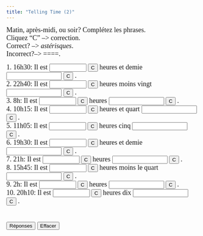 ```yaml
---
title: "Telling Time (2)"
---
```

<p align=left><font face="Garamond" size="4">Matin, après-midi, ou soir? 
        Complétez les phrases.<br>
        Cliquez "C" --> correction.<br>
        Correct? --> *astérisques*. <br>
        Incorrect?--> ====.</font><font face="Garamond" size="4"><br>
        </font> </p>

<form action="" method=post>
              <font face="Garamond" size="4"> 1. 16h30: Il est 
              <input type=text name=item1 value="" size=9>
              <input type=button name=Button value="C" onClick="dasher(form.item1, 'quatre')">
              heures et demie 
              <input type=text name=item2 value="" size=15>
              <input type=button name=Button value="C" onClick="dasher(form.item2, 'de l\'après-midi')">
              .<br>
              2. 22h40: Il est 
              <input type=text name=item3 value="" size=9>
              <input type=button name=Button value="C" onClick="dasher(form.item3, 'onze')">
              heures moins vingt 
              <input type=text name=item4 value="" size=15>
              <input type=button name=Button value="C" onClick="dasher(form.item4, 'du soir')">
              .<br>
              3. 8h: Il est 
              <input type=text name=item5 value="" size=9>
              <input type=button name=Button value="C" onClick="dasher(form.item5, 'huit')">
              heures 
              <input type=text name=item6 value="" size=15>
              <input type=button name=Button value="C" onClick="dasher(form.item6, 'du matin')">
              .<br>
              4. 10h15: Il est 
              <input type=text name=item7 value="" size=9>
              <input type=button name=Button value="C" onClick="dasher(form.item7, 'dix')">
              heures et quart 
              <input type=text name=item8 value="" size=15>
              <input type=button name=Button value="C" onClick="dasher(form.item8, 'du matin')">
              .<br>
              5. 11h05: Il est 
              <input type=text name=item9 value="" size=9>
              <input type=button name=Button value="C" onClick="dasher(form.item9, 'onze')">
              heures cinq 
              <input type=text name=item10 value="" size=15>
              <input type=button name=Button value="C" onClick="dasher(form.item10, 'du matin')">
              .<br>
              6. 19h30: Il est 
              <input type=text name=item11 value="" size=9>
              <input type=button name=Button value="C" onClick="dasher(form.item11, 'sept')">
              heures et demie 
              <input type=text name=item12 value="" size=15>
              <input type=button name=Button value="C" onClick="dasher(form.item12, 'du soir')">
              .<br>
              7. 21h: Il est 
              <input type=text name=item13 value="" size=9>
              <input type=button name=Button value="C" onClick="dasher(form.item13, 'neuf')">
              heures 
              <input type=text name=item14 value="" size=15>
              <input type=button name=Button value="C" onClick="dasher(form.item14, 'du soir')">
              .<br>
              8. 15h45: Il est 
              <input type=text name=item15 value="" size=9>
              <input type=button name=Button value="C" onClick="dasher(form.item15, 'quatre')">
              heures moins le quart 
              <input type=text name=item16 value="" size=15>
              <input type=button name=Button value="C" onClick="dasher(form.item16, 'de l\'après-midi')">
              .<br>
              9. 2h: Il est 
              <input type=text name=item17 value="" size=9>
              <input type=button name=Button value="C" onClick="dasher(form.item17, 'deux')">
              heures 
              <input type=text name=item18 value="" size=15>
              <input type=button name=Button value="C" onClick="dasher(form.item18, 'du matin')">
              .<br>
              10. 20h10: Il est 
              <input type=text name=item19 value="" size=9>
              <input type=button name=Button value="C" onClick="dasher(form.item19, 'huit')">
              heures dix 
              <input type=text name=item20 value="" size=15>
              <input type=button name=Button value="C" onClick="dasher(form.item20, 'du soir')">
              . <br>
              <br>
              <br>
              <input type=button name=Button value="Réponses" onClick="form.item1.value='quatre';form.item2.value='de l\'après-midi';form.item3.value='onze';form.item4.value='du soir';form.item5.value='huit';form.item6.value='du matin';form.item7.value='dix';form.item8.value='du matin';form.item9.value='onze';form.item10.value='du matin';form.item11.value='sept';form.item12.value='du soir';form.item13.value='neuf';form.item14.value='du soir';form.item15.value='quatre';form.item16.value='de l\'après-midi';form.item17.value='deux';form.item18.value='du matin';form.item19.value='huit';form.item20.value='du soir';">
              <input type=button name=Button2 value="Effacer" onClick="form.item1.value='';form.item2.value='';form.item3.value='';form.item4.value='';form.item5.value='';form.item6.value='';form.item7.value='';form.item8.value='';form.item9.value='';form.item10.value='';form.item11.value='';form.item12.value='';form.item13.value='';form.item14.value='';form.item15.value='';form.item16.value='';form.item17.value='';form.item18.value='';form.item19.value='';form.item20.value='';">
              </font> 
            </form>

<SCRIPT Language="JavaScript">
//  This code is based on George Mitrevski's original CLOZE code.  
//  Dennie Hoopingarner modified it to provide more detailed feedback about the user's responses, 
//  in a manner similar to the Dasher program.
//  You are welcome to use and modify this code, but please give credit where credit is due. 
//  Dennie Hoopingarner, Michigan State University  hooping4@msu.edu
//  Content by: Alison Murray Levine, University of Virginia, alevine@virginia.edu, 
function dasher(Student, Correct) {
var studentAnswer = Student.value;
var correctAnswer = Correct;
result = ""
for (var c = 0; c< correctAnswer.length; c ++) {
	var CorrectX = correctAnswer.charAt(c);
	var StudentX = studentAnswer.charAt(c);
	if (CorrectX == StudentX) {
	result = result + CorrectX;
	}
	else {
	result = result +  "=";
	}
}
Student.value = result;
    if (studentAnswer == correctAnswer){
    Student.value = "*" + studentAnswer + "*";
    }
}

<!-- done hiding --></SCRIPT>